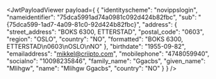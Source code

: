
<JwtPayloadViewer
  payload={
    {
      "identityscheme": "novippslogin",
      "nameidentifier": "75dca5991ad74a0981c092d424b82fbc",
      "sub": "{75dca599-1ad7-4a09-81c0-92d424b82fbc}",
      "address": {
        "street_address": "BOKS 6300, ETTERSTAD",
        "postal_code": "0603",
        "region": "OSLO",
        "country": "NO",
        "formatted": "BOKS 6300, ETTERSTAD\n0603\nOSLO\nNO"
      },
      "birthdate": "1955-09-82",
      "emailaddress": "mikkel@criipto.com",
      "mobilephone": "4748059940",
      "socialno": "10098235846",
      "family_name": "Ggacbs",
      "given_name": "Mlihgw",
      "name": "Mlihgw Ggacbs",
      "country": "NO"
    }
  }
/>